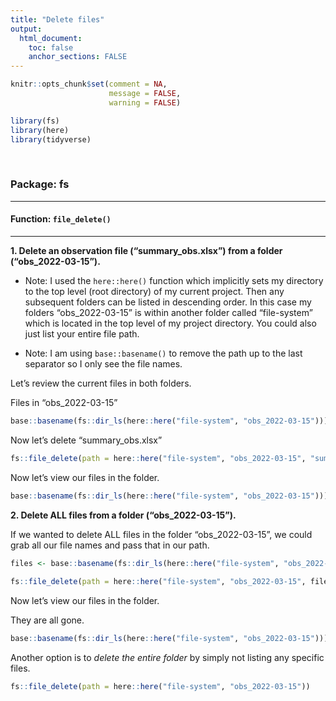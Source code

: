 ```yaml
---
title: "Delete files"
output: 
  html_document:
    toc: false
    anchor_sections: FALSE
---
```


```r
knitr::opts_chunk$set(comment = NA,
                      message = FALSE,
                      warning = FALSE)

library(fs)
library(here)
library(tidyverse)
```

<br>

### Package: fs

---

#### Function: `file_delete()`

---

**1\. Delete an observation file ("summary_obs.xlsx") from a folder ("obs_2022-03-15").**

* Note: I used the `here::here()` function which implicitly sets my directory to the top level (root directory) of my current project. Then any subsequent folders can be listed in descending order. In this case my folders "obs_2022-03-15" is within another folder called "file-system" which is located in the top level of my project directory. You could also just list your entire file path.

* Note: I am using `base::basename()` to remove the path up to the last separator so I only see the file names.

Let's review the current files in both folders.

Files in "obs_2022-03-15"

```r

base::basename(fs::dir_ls(here::here("file-system", "obs_2022-03-15")))

```

Now let's delete "summary_obs.xlsx"

```r
    
fs::file_delete(path = here::here("file-system", "obs_2022-03-15", "summary_obs.xlsx"))

```

Now let's view our files in the folder.

```r

base::basename(fs::dir_ls(here::here("file-system", "obs_2022-03-15")))

```

**2\. Delete ALL files from a folder ("obs_2022-03-15").**

If we wanted to delete ALL files in the folder "obs_2022-03-15", we could grab all our file names and pass that in our path.

```r

files <- base::basename(fs::dir_ls(here::here("file-system", "obs_2022-03-15")))
    
fs::file_delete(path = here::here("file-system", "obs_2022-03-15", files))

```

Now let's view our files in the folder.

They are all gone.

```r

base::basename(fs::dir_ls(here::here("file-system", "obs_2022-03-15")))

```


Another option is to *delete the entire folder* by simply not listing any specific files. 

```r
    
fs::file_delete(path = here::here("file-system", "obs_2022-03-15"))

```

